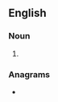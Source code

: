 ==English==

===Noun===
{{head|en|noun plural form}}

# {{plural of|lapel|lang=en}}

===Anagrams===
* {{anagrams|en|a=aellps|lepals}}